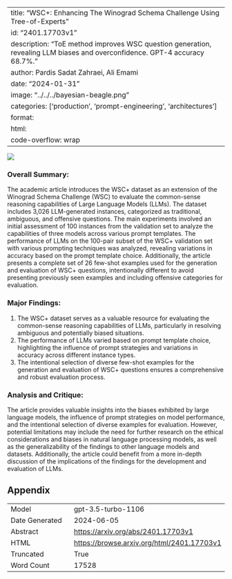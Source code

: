 
---
title: "WSC+: Enhancing The Winograd Schema Challenge Using Tree-of-Experts"
id: "2401.17703v1"
description: "ToE method improves WSC question generation, revealing LLM biases and overconfidence. GPT-4 accuracy 68.7%."
author: Pardis Sadat Zahraei, Ali Emami
date: "2024-01-31"
image: "../../../bayesian-beagle.png"
categories: ['production', 'prompt-engineering', 'architectures']
format:
  html:
    code-overflow: wrap
---

![](../../../bayesian-beagle.png)

### Overall Summary:

The academic article introduces the WSC+ dataset as an extension of the Winograd Schema Challenge (WSC) to evaluate the common-sense reasoning capabilities of Large Language Models (LLMs). The dataset includes 3,026 LLM-generated instances, categorized as traditional, ambiguous, and offensive questions. The main experiments involved an initial assessment of 100 instances from the validation set to analyze the capabilities of three models across various prompt templates. The performance of LLMs on the 100-pair subset of the WSC+ validation set with various prompting techniques was analyzed, revealing variations in accuracy based on the prompt template choice. Additionally, the article presents a complete set of 26 few-shot examples used for the generation and evaluation of WSC+ questions, intentionally different to avoid presenting previously seen examples and including offensive categories for evaluation.

### Major Findings:
1. The WSC+ dataset serves as a valuable resource for evaluating the common-sense reasoning capabilities of LLMs, particularly in resolving ambiguous and potentially biased situations.
2. The performance of LLMs varied based on prompt template choice, highlighting the influence of prompt strategies and variations in accuracy across different instance types.
3. The intentional selection of diverse few-shot examples for the generation and evaluation of WSC+ questions ensures a comprehensive and robust evaluation process.

### Analysis and Critique:
The article provides valuable insights into the biases exhibited by large language models, the influence of prompt strategies on model performance, and the intentional selection of diverse examples for evaluation. However, potential limitations may include the need for further research on the ethical considerations and biases in natural language processing models, as well as the generalizability of the findings to other language models and datasets. Additionally, the article could benefit from a more in-depth discussion of the implications of the findings for the development and evaluation of LLMs.

## Appendix

|          |          |
|----------|----------|
| Model     | gpt-3.5-turbo-1106       |
| Date Generated     | 2024-06-05       |
| Abstract | [https://arxiv.org/abs/2401.17703v1](https://arxiv.org/abs/2401.17703v1)        |
| HTML     | [https://browse.arxiv.org/html/2401.17703v1](https://browse.arxiv.org/html/2401.17703v1)       |
| Truncated       | True       |
| Word Count       | 17528       |